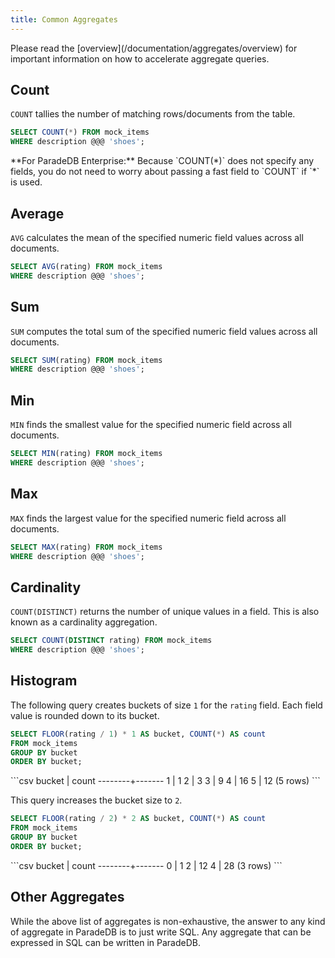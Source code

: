 ```yaml
---
title: Common Aggregates
---
```


<Note>
  Please read the [overview](/documentation/aggregates/overview) for important information on how to accelerate aggregate queries.
</Note>

## Count

`COUNT` tallies the number of matching rows/documents from the table.

```sql
SELECT COUNT(*) FROM mock_items
WHERE description @@@ 'shoes';
```

<Info>
**For ParadeDB Enterprise:** Because `COUNT(*)` does not specify any fields, you do not need to worry about passing a fast field to `COUNT` if `*` is used.
</Info>

## Average

`AVG` calculates the mean of the specified numeric field values across all documents.

```sql
SELECT AVG(rating) FROM mock_items
WHERE description @@@ 'shoes';
```

## Sum

`SUM` computes the total sum of the specified numeric field values across all documents.

```sql
SELECT SUM(rating) FROM mock_items
WHERE description @@@ 'shoes';
```

## Min

`MIN` finds the smallest value for the specified numeric field across all documents.

```sql
SELECT MIN(rating) FROM mock_items
WHERE description @@@ 'shoes';
```

## Max

`MAX` finds the largest value for the specified numeric field across all documents.

```sql
SELECT MAX(rating) FROM mock_items
WHERE description @@@ 'shoes';
```

## Cardinality

`COUNT(DISTINCT)` returns the number of unique values in a field. This is also known as a cardinality aggregation.

```sql
SELECT COUNT(DISTINCT rating) FROM mock_items
WHERE description @@@ 'shoes';
```

## Histogram

The following query creates buckets of size `1` for the `rating` field. Each field value is rounded down to its bucket.

```sql
SELECT FLOOR(rating / 1) * 1 AS bucket, COUNT(*) AS count
FROM mock_items
GROUP BY bucket
ORDER BY bucket;
```

<Accordion title="Expected Response">
```csv
 bucket | count
--------+-------
      1 |     1
      2 |     3
      3 |     9
      4 |    16
      5 |    12
(5 rows)
```
</Accordion>

This query increases the bucket size to `2`.

```sql
SELECT FLOOR(rating / 2) * 2 AS bucket, COUNT(*) AS count
FROM mock_items
GROUP BY bucket
ORDER BY bucket;
```

<Accordion title="Expected Response">
```csv
 bucket | count
--------+-------
      0 |     1
      2 |    12
      4 |    28
(3 rows)
```
</Accordion>

## Other Aggregates

While the above list of aggregates is non-exhaustive, the answer to any kind of aggregate in ParadeDB is to just write SQL. Any aggregate that can be expressed
in SQL can be written in ParadeDB.
